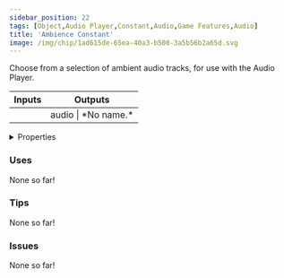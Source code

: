 ```yaml
---
sidebar_position: 22
tags: [Object,Audio Player,Constant,Audio,Game Features,Audio]
title: 'Ambience Constant'
image: /img/chip/1ad615de-65ea-40a3-b500-3a5b56b2a65d.svg
---
```


Choose from a selection of ambient audio tracks, for use with the Audio Player.



<IChip uuid="1ad615de-65ea-40a3-b500-3a5b56b2a65d"/>

<table><thead><tr><th>Inputs</th><th>Outputs</th></tr></thead><tbody><tr><td /><td>audio | *No name.*</td></tr></tbody></table>

<details>
  <summary>Properties</summary>
  <div>
    <div>
    <table>
      <tbody>
        <tr>
          <td>Is beta required?</td>
          <td>No</td>
        </tr>
        <tr>
          <td>Is chip a trolling risk?</td>
          <td>No</td>
        </tr>
        <tr>
          <td>Is chip a role assignment risk?</td>
          <td>No</td>
        </tr>
        <tr>
          <td>Chip UUID</td>
          <td>1ad615de-65ea-40a3-b500-3a5b56b2a65d</td>
        </tr>
        <tr>
          <td>Room availability</td>
          <td>Available everywhere</td>
        </tr>
      </tbody>
    </table>
    </div>
  </div>
</details>

### Uses

None so far!

### Tips

None so far!

### Issues

None so far!